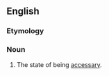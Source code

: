 ==English==

===Etymology===
{{suffix|en|accessary|ness}}

===Noun===
{{en-noun|-}}

# The state of being [[accessary]].